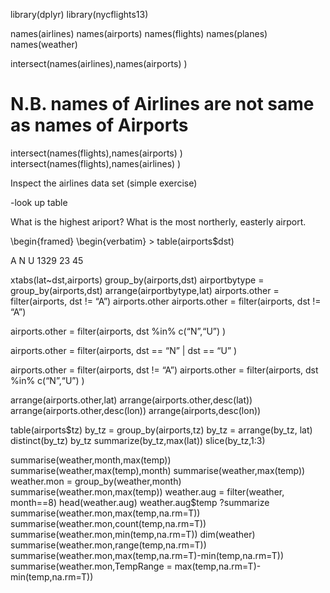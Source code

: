 
library(dplyr)
library(nycflights13)

#############################################

names(airlines)
names(airports) 
names(flights)
names(planes) 
names(weather)

#############################################
intersect(names(airlines),names(airports) )

# N.B. names of Airlines are not same as names of Airports

intersect(names(flights),names(airports) )
intersect(names(flights),names(airlines) )

################################################

Inspect the airlines data set (simple exercise)

 -look up table

##############################################

What is the highest ariport?
What is the most northerly, easterly airport.


\begin{framed}
\begin{verbatim}
> table(airports$dst)

   A    N    U 
1329   23   45 

xtabs(lat~dst,airports) 
group_by(airports,dst)
airportbytype = group_by(airports,dst)
arrange(airportbytype,lat)
airports.other = filter(airports, dst != "A")
airports.other
airports.other = filter(airports, dst != "A")

airports.other = filter(airports, dst %in% c("N","U") )

airports.other = filter(airports, dst == "N" | dst == "U" )

airports.other = filter(airports, dst != "A")
airports.other = filter(airports, dst %in% c("N","U") )

######################################

arrange(airports.other,lat)
arrange(airports.other,desc(lat))
arrange(airports.other,desc(lon))
arrange(airports,desc(lon))


table(airports$tz)
by_tz = group_by(airports,tz)
by_tz = arrange(by_tz, lat)
distinct(by_tz)
by_tz
summarize(by_tz,max(lat))
slice(by_tz,1:3)

#############################################

summarise(weather,month,max(temp))
summarise(weather,max(temp),month)
summarise(weather,max(temp))
weather.mon = group_by(weather,month)
summarise(weather.mon,max(temp))
weather.aug = filter(weather, month==8)
head(weather.aug)
weather.aug$temp
?summarize
summarise(weather.mon,max(temp,na.rm=T))
summarise(weather.mon,count(temp,na.rm=T))
summarise(weather.mon,min(temp,na.rm=T))
dim(weather)
summarise(weather.mon,range(temp,na.rm=T))
summarise(weather.mon,max(temp,na.rm=T)-min(temp,na.rm=T))
summarise(weather.mon,TempRange = max(temp,na.rm=T)-min(temp,na.rm=T))



